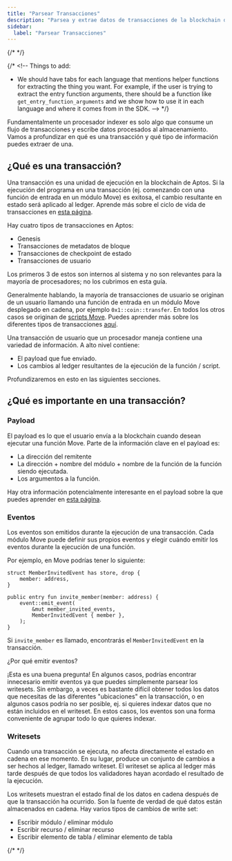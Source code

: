 ```yaml
---
title: "Parsear Transacciones"
description: "Parsea y extrae datos de transacciones de la blockchain de Aptos usando pasos de procesador con filtrado de eventos y transformación de datos"
sidebar:
  label: "Parsear Transacciones"
---
```



{/* <IndexerBetaNotice /> */}

{/* <!--
  Things to add:
  - We should have tabs for each language that mentions helper functions for extracting the thing you want. For example, if the user is trying to extract the entry function arguments, there should be a function like `get_entry_function_arguments` and we show how to use it in each language and where it comes from in the SDK.
  --> */}

Fundamentalmente un procesador indexer es solo algo que consume un flujo de transacciones y escribe datos procesados al almacenamiento. Vamos a profundizar en qué es una transacción y qué tipo de información puedes extraer de una.

## ¿Qué es una transacción?

Una transacción es una unidad de ejecución en la blockchain de Aptos. Si la ejecución del programa en una transacción (ej. comenzando con una función de entrada en un módulo Move) es exitosa, el cambio resultante en estado será aplicado al ledger. Aprende más sobre el ciclo de vida de transacciones en [esta página](/network/blockchain/blockchain-deep-dive#life-of-a-transaction).

Hay cuatro tipos de transacciones en Aptos:

- Genesis
- Transacciones de metadatos de bloque
- Transacciones de checkpoint de estado
- Transacciones de usuario

Los primeros 3 de estos son internos al sistema y no son relevantes para la mayoría de procesadores; no los cubrimos en esta guía.

Generalmente hablando, la mayoría de transacciones de usuario se originan de un usuario llamando una función de entrada en un módulo Move desplegado en cadena, por ejemplo `0x1::coin::transfer`. En todos los otros casos se originan de [scripts Move](/build/smart-contracts/scripts). Puedes aprender más sobre los diferentes tipos de transacciones [aquí](/network/blockchain/txns-states#types-of-transaction-payloads).

Una transacción de usuario que un procesador maneja contiene una variedad de información. A alto nivel contiene:

- El payload que fue enviado.
- Los cambios al ledger resultantes de la ejecución de la función / script.

Profundizaremos en esto en las siguientes secciones.

## ¿Qué es importante en una transacción?

### Payload

El payload es lo que el usuario envía a la blockchain cuando desean ejecutar una función Move. Parte de la información clave en el payload es:

- La dirección del remitente
- La dirección + nombre del módulo + nombre de la función de la función siendo ejecutada.
- Los argumentos a la función.

Hay otra información potencialmente interesante en el payload sobre la que puedes aprender en [esta página](/network/blockchain/txns-states#contents-of-a-transaction).

### Eventos

Los eventos son emitidos durante la ejecución de una transacción. Cada módulo Move puede definir sus propios eventos y elegir cuándo emitir los eventos durante la ejecución de una función.

Por ejemplo, en Move podrías tener lo siguiente:

```move filename="member_invited_event.move"
struct MemberInvitedEvent has store, drop {
    member: address,
}

public entry fun invite_member(member: address) {
    event::emit_event(
        &mut member_invited_events,
        MemberInvitedEvent { member },
    );
}
```

Si `invite_member` es llamado, encontrarás el `MemberInvitedEvent` en la transacción.

<Aside type="note">
  ¿Por qué emitir eventos?

  ¡Esta es una buena pregunta! En algunos casos, podrías encontrar innecesario emitir eventos ya que puedes simplemente parsear los writesets. Sin embargo, a veces es bastante difícil obtener todos los datos que necesitas de las diferentes "ubicaciones" en la transacción, o en algunos casos podría no ser posible, ej. si quieres indexar datos que no están incluidos en el writeset. En estos casos, los eventos son una forma conveniente de agrupar todo lo que quieres indexar.
</Aside>

### Writesets

Cuando una transacción se ejecuta, no afecta directamente el estado en cadena en ese momento. En su lugar, produce un conjunto de cambios a ser hechos al ledger, llamado writeset. El writeset se aplica al ledger más tarde después de que todos los validadores hayan acordado el resultado de la ejecución.

Los writesets muestran el estado final de los datos en cadena después de que la transacción ha ocurrido. Son la fuente de verdad de qué datos están almacenados en cadena. Hay varios tipos de cambios de write set:

- Escribir módulo / eliminar módulo
- Escribir recurso / eliminar recurso
- Escribir elemento de tabla / eliminar elemento de tabla

{/* <!-- Add more information about writesets, ideally once have the helper functions. --> */}
